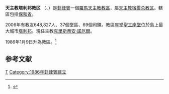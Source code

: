 {{Infobox Roman Catholic diocese
|Roman Catholic Diocese of = 天主教塔利邦教区
|Latin name of diocese = Dioecesis Talibonensis
|image = [[File:Talibonchurch.jpg|250px]]
|caption =  聖三座堂 
|location = [[菲律賓|菲律賓]]
|territory =保和省
|population = 622,558
|rite = 拉丁禮
|patron =
|province = 天主教宿雾总教区 
|established = 1986年
|cathedral = [[聖三主教座堂_(塔利邦)|聖三座堂]]
|副主教座堂 =
|leadership = 主教
|website = 
|教宗 = 
|metropolitan =
|ordinary = 克里斯蒂安‧諾厄爾
|coadjutor bishop =
|emeritus = 
}}
'''天主教塔利邦教区''' （{{lang-la| Dioecesis Talibonensis}}、{{lang-tl|Diyosesis ng Talibon}}）是[[菲律賓|菲律賓]]一個[[羅馬天主教|羅馬天主教]][[教區|教區]]，屬[[天主教宿雾总教区|天主教宿雾总教区]]。轄區包括[[保和省|保和省]]。

2006年有教友648,827人、37個堂區、69個司鐸。教區座堂[[聖三主教座堂_(塔利邦)|聖三座堂]]位於島上最大城市[[塔利邦|塔利邦]]。現任主教[[克里斯蒂安‧諾厄爾|克里斯蒂安‧諾厄爾]]。

1986年1月9日升為教區。<ref name="">{{cite journal
|journal=[[宗座公報|宗座公報]]
|publisher=梵蒂岡出版社
|date=1986年
|volume=78
|title=Apostolica Sedes
|page=593
|url=http://www.vatican.va/archive/aas/documents/AAS%2078%20%5B1986%5D%20-%20ocr.pdf
|access-date=2012-03-04
|archive-date=2016-01-11
|archive-url=https://web.archive.org/web/20160111151758/http://www.vatican.va/archive/aas/documents/AAS%2078%20%5B1986%5D%20-%20ocr.pdf
|dead-url=no
}}</ref> 

==参考文献==
<div class="references-small">
<references></references>
</div>

{{菲律賓天主教教區}}
[[Category:菲律賓天主教教區|T]]
[[Category:1986年菲律賓建立|Category:1986年菲律賓建立]]